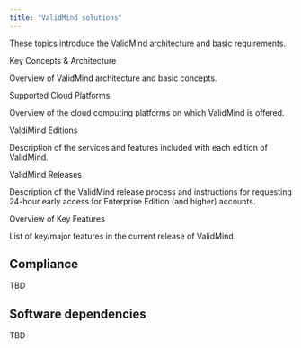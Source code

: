 ```yaml
---
title: "ValidMind solutions"
---
```


These topics introduce the ValidMind architecture and basic requirements.

Key Concepts & Architecture

Overview of ValidMind architecture and basic concepts.

Supported Cloud Platforms

Overview of the cloud computing platforms on which ValidMind is offered.

ValdiMind Editions

Description of the services and features included with each edition of ValidMind.

ValidMind Releases

Description of the ValidMind release process and instructions for requesting 24-hour early access for Enterprise Edition (and higher) accounts.

Overview of Key Features

List of key/major features in the current release of ValidMind.


## Compliance

TBD

## Software dependencies

TBD
